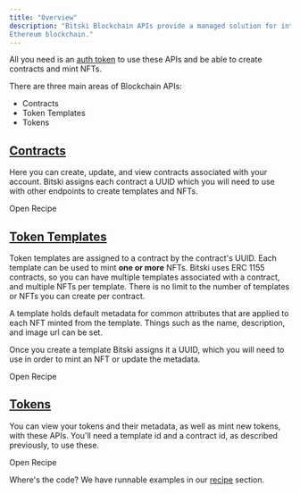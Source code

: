 ```yaml
---
title: "Overview"
description: "Bitski Blockchain APIs provide a managed solution for interacting with the
Ethereum blockchain."
---
```


All you need is an [auth token](/reference/authentication) to use these APIs and
be able to create contracts and mint NFTs.

There are three main areas of Blockchain APIs:

- Contracts
- Token Templates
- Tokens

## [Contracts](/reference/contracts)

Here you can create, update, and view contracts associated with your account.
Bitski assigns each contract a UUID which you will need to use with other
endpoints to create templates and NFTs.

<Card title="Get an NFT Contract" icon="file-signature" href="/recipes/create-nft-contract">
  Open Recipe
</Card>

## [Token Templates](/reference/token-templates)

Token templates are assigned to a contract by the contract's UUID. Each template
can be used to mint **one or more** NFTs. Bitski uses ERC 1155 contracts, so you
can have multiple templates associated with a contract, and multiple NFTs per
template. There is no limit to the number of templates or NFTs you can create
per contract.

A template holds default metadata for common attributes that are applied to each
NFT minted from the template. Things such as the name, description, and image
url can be set.

Once you create a template Bitski assigns it a UUID, which you will need to use
in order to mint an NFT or update the metadata.

<Card title="Get a Token Template" icon="files" href="/recipes/create-nft-contract">
  Open Recipe
</Card>

## [Tokens](/reference/tokens)

You can view your tokens and their metadata, as well as mint new tokens, with
these APIs. You'll need a template id and a contract id, as described
previously, to use these.

<Card title="Get an NFT" icon="hexagon-vertical-nft" href="/recipes/create-nft-contract">
  Open Recipe
</Card>

<br />

<Info>Where's the code? We have runnable examples in our [recipe](/recipes/get-access-token) section.</Info>